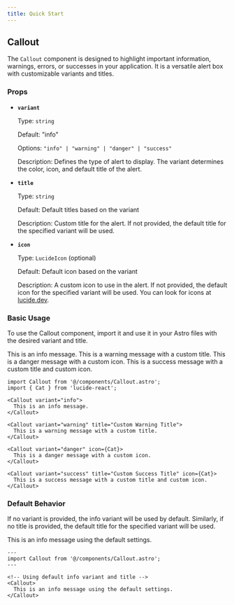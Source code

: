 ```yaml
---
title: Quick Start
---
```



## Callout

The `Callout` component is designed to highlight important information, warnings, errors, or successes in your application. It is a versatile alert box with customizable variants and titles.

### Props

- **`variant`**

  Type: `string`

  Default: "info"

  Options: `"info" | "warning" | "danger" | "success"`

  Description: Defines the type of alert to display. The variant determines the color, icon, and default title of the alert.

- **`title`**

  Type: `string`

  Default: Default titles based on the variant

  Description: Custom title for the alert. If not provided, the default title for the specified variant will be used.

- **`icon`**

  Type: `LucideIcon` (optional)

  Default: Default icon based on the variant

  Description: A custom icon to use in the alert. If not provided, the default icon for the specified variant will be used. You can look for icons at [lucide.dev](https://lucide.dev/icons/).

### Basic Usage
To use the Callout component, import it and use it in your Astro files with the desired variant and title.


<Callout variant="info">
  This is an info message.
</Callout>

<Callout variant="warning" title="Custom Warning Title">
  This is a warning message with a custom title.
</Callout>

<Callout variant="danger" icon={Cat}>
  This is a danger message with a custom icon.
</Callout>

<Callout variant="success" title="Custom Success Title" icon={Cat}>
  This is a success message with a custom title and custom icon.
</Callout>

```mdx
import Callout from '@/components/Callout.astro';
import { Cat } from 'lucide-react';

<Callout variant="info">
  This is an info message.
</Callout>

<Callout variant="warning" title="Custom Warning Title">
  This is a warning message with a custom title.
</Callout>

<Callout variant="danger" icon={Cat}>
  This is a danger message with a custom icon.
</Callout>

<Callout variant="success" title="Custom Success Title" icon={Cat}>
  This is a success message with a custom title and custom icon.
</Callout>
```

### Default Behavior

If no variant is provided, the info variant will be used by default. Similarly, if no title is provided, the default title for the specified variant will be used.

<Callout>
  This is an info message using the default settings.
</Callout>

```astro
---
import Callout from '@/components/Callout.astro';
---

<!-- Using default info variant and title -->
<Callout>
  This is an info message using the default settings.
</Callout>
```